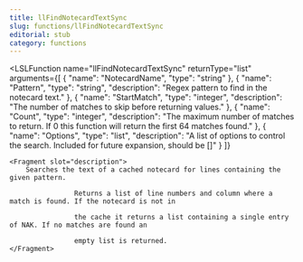 ```yaml
---
title: llFindNotecardTextSync
slug: functions/llFindNotecardTextSync
editorial: stub
category: functions
---
```


<LSLFunction
	name="llFindNotecardTextSync"
	returnType="list"
	arguments={[
	{
		"name": "NotecardName",
		"type": "string"
	},
	{
		"name": "Pattern",
		"type": "string",
		"description": "Regex pattern to find in the notecard text."
	},
	{
		"name": "StartMatch",
		"type": "integer",
		"description": "The number of matches to skip before returning values."
	},
	{
		"name": "Count",
		"type": "integer",
		"description": "The maximum number of matches to return. If 0 this function will return the first 64 matches found."
	},
	{
		"name": "Options",
		"type": "list",
		"description": "A list of options to control the search. Included for future expansion, should be []"
	}
]}
>
	<Fragment slot="description">
		Searches the text of a cached notecard for lines containing the given pattern. 
		
		            Returns a list of line numbers and column where a match is found. If the notecard is not in
		
		            the cache it returns a list containing a single entry of NAK. If no matches are found an
		
		            empty list is returned.
	</Fragment>
</LSLFunction>
